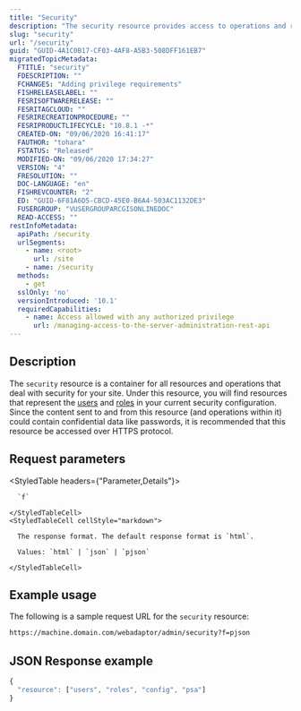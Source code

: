 ```yaml
---
title: "Security"
description: "The security resource provides access to operations and resources related to the users and roles within your server site."
slug: "security"
url: "/security"
guid: "GUID-4A1C0B17-CF03-4AF8-A5B3-508DFF161EB7"
migratedTopicMetadata:
  FTITLE: "security"
  FDESCRIPTION: ""
  FCHANGES: "Adding privilege requirements"
  FISHRELEASELABEL: ""
  FESRISOFTWARERELEASE: ""
  FESRITAGCLOUD: ""
  FESRIRECREATIONPROCEDURE: ""
  FESRIPRODUCTLIFECYCLE: "10.8.1 -*"
  CREATED-ON: "09/06/2020 16:41:17"
  FAUTHOR: "tohara"
  FSTATUS: "Released"
  MODIFIED-ON: "09/06/2020 17:34:27"
  VERSION: "4"
  FRESOLUTION: ""
  DOC-LANGUAGE: "en"
  FISHREVCOUNTER: "2"
  ED: "GUID-6F81A6D5-CBCD-45E0-B6A4-503AC1132DE3"
  FUSERGROUP: "VUSERGROUPARCGISONLINEDOC"
  READ-ACCESS: ""
restInfoMetadata:
  apiPath: /security
  urlSegments:
    - name: <root>
      url: /site
    - name: /security
  methods:
    - get
  sslOnly: 'no'
  versionIntroduced: '10.1'
  requiredCapabilities:
    - name: Access allowed with any authorized privilege
      url: /managing-access-to-the-server-administration-rest-api
---
```


## Description

The `security` resource is a container for all resources and operations that deal with security for your site. Under this resource, you will find resources that represent the [users](/users) and [roles](/roles) in your current security configuration. Since the content sent to and from this resource (and operations within it) could contain confidential data like passwords, it is recommended that this resource be accessed over HTTPS protocol.


##  Request parameters

<StyledTable headers={"Parameter,Details"}>
  <StyledTableRow>
    <StyledTableCell cellStyle="markdown">

      `f` 

    </StyledTableCell>
    <StyledTableCell cellStyle="markdown">

      The response format. The default response format is `html`.

      Values: `html` | `json` | `pjson`

    </StyledTableCell>
  </StyledTableRow>
</StyledTable>


## Example usage

The following is a sample request URL for the `security` resource:

```markdown
https://machine.domain.com/webadaptor/admin/security?f=pjson
```

## JSON Response example

```javascript
{
  "resource": ["users", "roles", "config", "psa"]
}
```